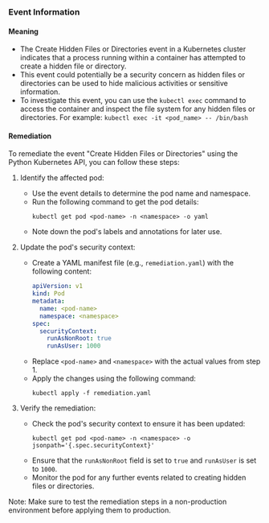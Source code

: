 
### Event Information

#### Meaning

- The Create Hidden Files or Directories event in a Kubernetes cluster indicates that a process running within a container has attempted to create a hidden file or directory.
- This event could potentially be a security concern as hidden files or directories can be used to hide malicious activities or sensitive information.
- To investigate this event, you can use the `kubectl exec` command to access the container and inspect the file system for any hidden files or directories. For example: `kubectl exec -it <pod_name> -- /bin/bash`

#### Remediation

To remediate the event "Create Hidden Files or Directories" using the Python Kubernetes API, you can follow these steps:

1. Identify the affected pod:
   - Use the event details to determine the pod name and namespace.
   - Run the following command to get the pod details:
     ```
     kubectl get pod <pod-name> -n <namespace> -o yaml
     ```
   - Note down the pod's labels and annotations for later use.

2. Update the pod's security context:
   - Create a YAML manifest file (e.g., `remediation.yaml`) with the following content:
     ```yaml
     apiVersion: v1
     kind: Pod
     metadata:
       name: <pod-name>
       namespace: <namespace>
     spec:
       securityContext:
         runAsNonRoot: true
         runAsUser: 1000
     ```
   - Replace `<pod-name>` and `<namespace>` with the actual values from step 1.
   - Apply the changes using the following command:
     ```
     kubectl apply -f remediation.yaml
     ```

3. Verify the remediation:
   - Check the pod's security context to ensure it has been updated:
     ```
     kubectl get pod <pod-name> -n <namespace> -o jsonpath='{.spec.securityContext}'
     ```
   - Ensure that the `runAsNonRoot` field is set to `true` and `runAsUser` is set to `1000`.
   - Monitor the pod for any further events related to creating hidden files or directories.

Note: Make sure to test the remediation steps in a non-production environment before applying them to production.

